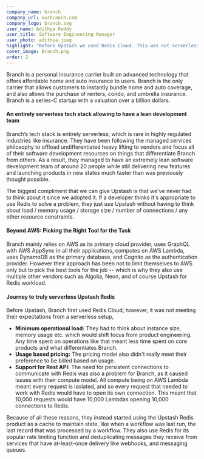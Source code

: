```yaml
---
company_name: branch
company_url: ourbranch.com
company_logo: branch.svg
user_name: Adithya Reddy
user_title: Software Engineering Manager
user_photo: adithya.jpeg
highlight: "Before Upstash we used Redis Cloud. This was not serverless, you had to think about instance size, memory usage etc. which we really don't want to do as it pulls our focus from product engineering, any time spent on operations like this is less time spent on our products and what differentiates Branch."
cover_image: Branch.png
order: 2
---
```


Branch is a personal insurance carrier built on advanced technology that offers affordable home and auto insurance to users. Branch is the only carrier that allows customers to instantly bundle home and auto coverage, and also allows the purchase of renters, condo, and umbrella insurance. Branch is a series-C startup with a valuation over a billion dollars.
#### An entirely serverless tech stack allowing to have a lean development team

Branch’s tech stack is entirely serverless, which is rare in highly regulated industries like insurance. They have been following the managed services philosophy to offload undifferentiated heavy lifting to vendors and focus all of their software development resources on things that differentiate Branch from others. As a result, they managed to have an extremely lean software development team of around 20 people while still delivering new features and launching products in new states much faster than was previously thought possible.

<Highlight name="Adithya" title="Software Engineering Manager" photo="adithya.jpeg">
  The biggest compliment that we can give Upstash is that we've never had to
  think about it since we adopted it. If a developer thinks it's appropriate to use
  Redis to solve a problem, they just use Upstash without having to think about
  load / memory usage / storage size / number of connections / any other
  resource constraints.
</Highlight>

#### Beyond AWS: Picking the Right Tool for the Task

Branch mainly relies on AWS as its primary cloud provider, uses GraphQL with AWS AppSync in all their applications, computes on AWS Lambda, uses DynamoDB as the primary database, and Cognito as the authentication provider. However their approach has been not to limit themselves to AWS only but to pick the best tools for the job -- which is why they also use multiple other vendors such as Algolia, Neon, and of course Upstash for Redis workload.

#### Journey to truly serverless Upstash Redis

Before Upstash, Branch first used Redis Cloud; however, it was not meeting their expectations from a serverless setup,

- **Minimum operational load:** They had to think about instance size, memory usage etc. which would shift focus from product engineering. Any time spent on operations like that meant less time spent on core products and what differentiates Branch.
- **Usage based pricing:** The pricing model also didn't really meet their preference to be billed based on usage.
- **Support for Rest API:** The need for persistent connections to communicate with Redis was also a problem for Branch, as it caused issues with their compute model. All compute being on AWS Lambda meant every request is isolated, and so every request that needed to work with Redis would have to open its own connection. This meant that 10,000 requests would have 10,000 Lambdas opening 10,000 connections to Redis.

Because of all these reasons, they instead started using the Upstash Redis product as a cache to maintain state, like when a workflow was last run, the last record that was processed by a workflow. They also use Redis for its popular rate limiting function and deduplicating messages they receive from services that have at-least-once delivery like webhooks, and messaging queues.

